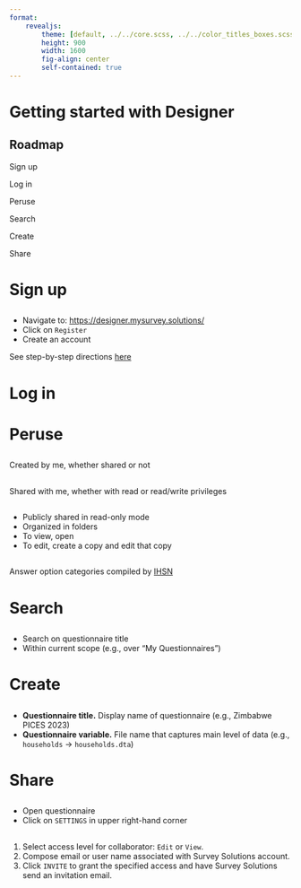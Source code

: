 ```yaml
---
format: 
    revealjs:
        theme: [default, ../../core.scss, ../../color_titles_boxes.scss]
        height: 900
        width: 1600
        fig-align: center
        self-contained: true
---
```


# Getting started with Designer {background-color=var(--designer)}

## Roadmap {.designer}

::: {.box .box-1}
Sign up
:::

::: {.box .box-2}
Log in
:::

::: {.box .box-3}
Peruse
:::

::: {.box .box-4}
Search
:::

::: {.box .box-5}
Create
:::


::: {.box .box-6}
Share
:::


# Sign up {background-color=var(--s1)}


## {background-image="assets/03/designer_login.png" background-size="auto"}

::: {.fragment .box .box-1}

- Navigate to: [https://designer.mysurvey.solutions/](https://designer.mysurvey.solutions/Identity/Account/Login?ReturnUrl=%2F)
- Click on `Register`
- Create an account

See step-by-step directions [here](https://docs.mysurvey.solutions/questionnaire-designer/interface/registration-and-signing-in/)

:::


# Log in {background-color=var(--s2)}

## {background-image="assets/03/designer_login.png" background-size="auto"}



# Peruse {background-color=var(--s3)}

## {background-image="assets/03/designer_index_page.png" background-size="auto"}

::: {.fragment .box .box-3}

Created by me, whether shared or not

:::

## {background-image="assets/03/shared.png" background-size="auto"}

::: {.fragment .box .box-3}

Shared with me, whether with read or read/write privileges

:::

## {background-image="assets/03/public.png" background-size="auto"}

::: {.fragment .box .box-3}

- Publicly shared in read-only mode
- Organized in folders
- To view, open
- To edit, create a copy and edit that copy

:::

## {background-image="assets/03/classifications.png" background-size="auto"}

::: {.fragment .box .box-3}

Answer option categories compiled by [IHSN](http://ihsn.org/)

:::


# Search {background-color=var(--s4)}

## {background-image="assets/03/search_field.png" background-size="auto"}

## {background-image="assets/03/search_result.png" background-size="auto"}

::: {.fragment .box .box-4}

- Search on questionnaire title
- Within current scope (e.g., over "My Questionnaires")

:::


::: {.section}
# Create {background-color=var(--s5)}
:::

## {background-image="assets/03/create_new.png" background-size="auto"}

::: {.fragment .box .box-5}

- **Questionnaire title.** Display name of questionnaire (e.g., Zimbabwe PICES 2023)
- **Questionnaire variable.** File name that captures main level of data (e.g., `households` -> `households.dta`)

:::

::: {.section}
# Share {background-color=var(--s6)}
:::

## {background-image="assets/03/questionnaire_editor.png" background-size="auto"}

::: {.fragment .box .box-6}

- Open questionnaire
- Click on `SETTINGS` in upper right-hand corner

:::

## {background-image="assets/03/share_modal.png" background-size="auto"}

## {background-image="assets/03/share_access.png" background-size="auto"}

::: {.fragment .box .box-6}

1. Select access level for collaborator: `Edit` or `View`.
2. Compose email or user name associated with Survey Solutions account.
3. Click `INVITE` to grant the specified access and have Survey Solutions send an invitation email.

:::
